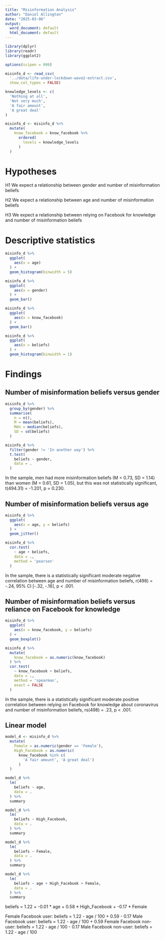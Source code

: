 ```yaml
---
title: "Misinformation Analysis"
author: "Daniel Allington"
date: "2025-03-06"
output:
  word_document: default
  html_document: default
---
```


```r
library(dplyr)
library(readr)
library(ggplot2)

options(scipen = 999)

misinfo_d <- read_csv(
  '../data/life-under-lockdown-wave2-extract.csv',
  show_col_types = FALSE)

knowledge_levels <- c(
  'Nothing at all',
  'Not very much',
  'A fair amount',
  'A great deal'
)

misinfo_d <- misinfo_d %>%
  mutate(
    know_facebook = know_facebook %>%
      ordered(
        levels = knowledge_levels
      )
  )
```

# Hypotheses
H1 We expect a relationship between gender and number of misinformation beliefs

H2 We expect a relationship between age and number of misinformation beliefs

H3 We expect a relationship between relying on Facebook for knowledge and number of misinformation beliefs

# Descriptive statistics
```r
misinfo_d %>%
  ggplot(
    aes(x = age)
  ) +
  geom_histogram(binwidth = 5)
```

```r
misinfo_d %>%
  ggplot(
    aes(x = gender)
  ) +
  geom_bar()
```

```r
misinfo_d %>%
  ggplot(
    aes(x = know_facebook)
  ) +
  geom_bar()
```

```r
misinfo_d %>%
  ggplot(
    aes(x = beliefs)
  ) +
  geom_histogram(binwidth = 1)
```

# Findings
## Number of misinformation beliefs versus gender
```r
misinfo_d %>%
  group_by(gender) %>%
  summarise(
    n = n(),
    M = mean(beliefs),
    Mdn = median(beliefs),
    SD = sd(beliefs)
  )
```

```r
misinfo_d %>%
  filter(gender != 'In another way') %>%
  t.test(
    beliefs ~ gender,
    data = .
  )
```

In the sample, men had more misinformation beliefs (M = 0.73, SD = 1.14) than women (M = 0.61, SD = 1.05), but this was not statistically significant, t(494.31) = -1.201, p = 0.230.

## Number of misinformation beliefs versus age
```r
misinfo_d %>%
  ggplot(
    aes(x = age, y = beliefs)
  ) +
  geom_jitter()
```

```r
misinfo_d %>%
  cor.test(
    ~ age + beliefs,
    data = .,
    method = 'pearson'
  )
```

In the sample, there is a statistically significant moderate negative correlation between age and number of misinformation beliefs, r(498) = -.24, 95% CI [-.32, -.16], p < .001.

## Number of misinformation beliefs versus reliance on Facebook for knowledge
```r
misinfo_d %>%
  ggplot(
    aes(x = know_facebook, y = beliefs)
  ) +
  geom_boxplot()
```

```r
misinfo_d %>%
  mutate(
    know_facebook = as.numeric(know_facebook)
  ) %>%
  cor.test(
    ~ know_facebook + beliefs,
    data = .,
    method = 'spearman',
    exact = FALSE
  )
```

In the sample, there is a statistically significant moderate positive correlation between relying on Facebook for knowledge about coronavirus and number of misinformation beliefs, rs(498) = .23, p < .001.



## Linear model
```r
model_d <- misinfo_d %>%
  mutate(
    Female = as.numeric(gender == 'Female'),
    High_Facebook = as.numeric(
      know_facebook %in% c(
        'A fair amount', 'A great deal')
      )
  )
```

```r
model_d %>%
  lm(
    beliefs ~ age,
    data = .
  ) %>%
  summary
```

```r
model_d %>%
  lm(
    beliefs ~ High_Facebook,
    data = .
  ) %>%
  summary
```

```r
model_d %>%
  lm(
    beliefs ~ Female,
    data = .
  ) %>%
  summary
```

```r
model_d %>%
  lm(
    beliefs ~ age + High_Facebook + Female,
    data = .
  ) %>%
  summary
```



beliefs = 1.22 + -0.01 * age + 0.58 * High_Facebook + -0.17 * Female

Female Facebook user: beliefs = 1.22 - age / 100 + 0.59 - 0.17
Male Facebook user: beliefs = 1.22 - age / 100 + 0.59
Female Facebook non-user: beliefs = 1.22 - age / 100 - 0.17
Male Facebook non-user: beliefs = 1.22 - age / 100

